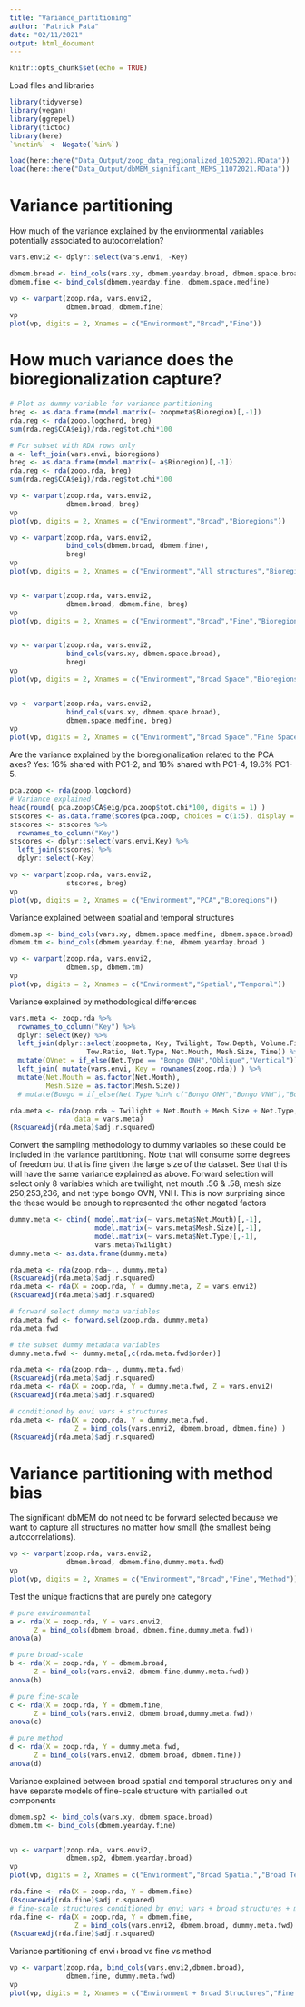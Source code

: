 ```yaml
---
title: "Variance_partitioning"
author: "Patrick Pata"
date: "02/11/2021"
output: html_document
---
```


```r
knitr::opts_chunk$set(echo = TRUE)
```

Load files and libraries
```r
library(tidyverse)
library(vegan)
library(ggrepel)
library(tictoc)
library(here)
`%notin%` <- Negate(`%in%`)

load(here::here("Data_Output/zoop_data_regionalized_10252021.RData"))
load(here::here("Data_Output/dbMEM_significant_MEMS_11072021.RData"))
```



# Variance partitioning
How much of the variance explained by the environmental variables potentially associated to autocorrelation?
```r
vars.envi2 <- dplyr::select(vars.envi, -Key)

dbmem.broad <- bind_cols(vars.xy, dbmem.yearday.broad, dbmem.space.broad)
dbmem.fine <- bind_cols(dbmem.yearday.fine, dbmem.space.medfine)

vp <- varpart(zoop.rda, vars.envi2,
              dbmem.broad, dbmem.fine)
vp
plot(vp, digits = 2, Xnames = c("Environment","Broad","Fine"))

```


# How much variance does the bioregionalization capture?
```r
# Plot as dummy variable for variance partitioning
breg <- as.data.frame(model.matrix(~ zoopmeta$Bioregion)[,-1])
rda.reg <- rda(zoop.logchord, breg)
sum(rda.reg$CCA$eig)/rda.reg$tot.chi*100

# For subset with RDA rows only
a <- left_join(vars.envi, bioregions)
breg <- as.data.frame(model.matrix(~ a$Bioregion)[,-1])
rda.reg <- rda(zoop.rda, breg)
sum(rda.reg$CCA$eig)/rda.reg$tot.chi*100

vp <- varpart(zoop.rda, vars.envi2,
              dbmem.broad, breg)
vp
plot(vp, digits = 2, Xnames = c("Environment","Broad","Bioregions"))

vp <- varpart(zoop.rda, vars.envi2,
              bind_cols(dbmem.broad, dbmem.fine),
              breg)
vp
plot(vp, digits = 2, Xnames = c("Environment","All structures","Bioregions"))


vp <- varpart(zoop.rda, vars.envi2,
              dbmem.broad, dbmem.fine, breg)
vp
plot(vp, digits = 2, Xnames = c("Environment","Broad","Fine","Bioregions"))


vp <- varpart(zoop.rda, vars.envi2,
              bind_cols(vars.xy, dbmem.space.broad), 
              breg)
vp
plot(vp, digits = 2, Xnames = c("Environment","Broad Space","Bioregions"))


vp <- varpart(zoop.rda, vars.envi2,
              bind_cols(vars.xy, dbmem.space.broad), 
              dbmem.space.medfine, breg)
vp
plot(vp, digits = 2, Xnames = c("Environment","Broad Space","Fine Space","Bioregions"))


```

Are the variance explained by the bioregionalization related to the PCA axes? Yes: 16% shared with PC1-2, and 18% shared with PC1-4, 19.6% PC1-5.
```r
pca.zoop <- rda(zoop.logchord)
# Variance explained
head(round( pca.zoop$CA$eig/pca.zoop$tot.chi*100, digits = 1) )
stscores <- as.data.frame(scores(pca.zoop, choices = c(1:5), display = "sites"))
stscores <- stscores %>% 
  rownames_to_column("Key")
stscores <- dplyr::select(vars.envi,Key) %>% 
  left_join(stscores) %>% 
  dplyr::select(-Key)

vp <- varpart(zoop.rda, vars.envi2,
              stscores, breg)
vp
plot(vp, digits = 2, Xnames = c("Environment","PCA","Bioregions"))
```


Variance explained between spatial and temporal structures
```r
dbmem.sp <- bind_cols(vars.xy, dbmem.space.medfine, dbmem.space.broad)
dbmem.tm <- bind_cols(dbmem.yearday.fine, dbmem.yearday.broad )

vp <- varpart(zoop.rda, vars.envi2,
              dbmem.sp, dbmem.tm)
vp
plot(vp, digits = 2, Xnames = c("Environment","Spatial","Temporal"))
```


Variance explained by methodological differences
```r
vars.meta <- zoop.rda %>% 
  rownames_to_column("Key") %>% 
  dplyr::select(Key) %>% 
  left_join(dplyr::select(zoopmeta, Key, Twilight, Tow.Depth, Volume.Filtered.m3,
                   Tow.Ratio, Net.Type, Net.Mouth, Mesh.Size, Time)) %>% 
  mutate(OVnet = if_else(Net.Type == "Bongo ONH","Oblique","Vertical")) %>% 
  left_join( mutate(vars.envi, Key = rownames(zoop.rda)) ) %>% 
  mutate(Net.Mouth = as.factor(Net.Mouth),
         Mesh.Size = as.factor(Mesh.Size))
  # mutate(Bongo = if_else(Net.Type %in% c("Bongo ONH","Bongo VNH"),"Bongo","NotBongo"))

rda.meta <- rda(zoop.rda ~ Twilight + Net.Mouth + Mesh.Size + Net.Type,
                data = vars.meta)
(RsquareAdj(rda.meta)$adj.r.squared)
```

Convert the sampling methodology to dummy variables so these could be included in the variance partitioning. Note that will consume some degrees of freedom but that is fine given the large size of the dataset. See that this will have the same variance explained as above. Forward selection will select only 8 variables which are twilight, net mouth .56 & .58, mesh size 250,253,236, and net type bongo OVN, VNH. This is now surprising since the these would be enough to represented the other negated factors
```r
dummy.meta <- cbind( model.matrix(~ vars.meta$Net.Mouth)[,-1],
                     model.matrix(~ vars.meta$Mesh.Size)[,-1],
                     model.matrix(~ vars.meta$Net.Type)[,-1],
                     vars.meta$Twilight)
dummy.meta <- as.data.frame(dummy.meta)

rda.meta <- rda(zoop.rda~., dummy.meta)
(RsquareAdj(rda.meta)$adj.r.squared)
rda.meta <- rda(X = zoop.rda, Y = dummy.meta, Z = vars.envi2)
(RsquareAdj(rda.meta)$adj.r.squared)

# forward select dummy meta variables
rda.meta.fwd <- forward.sel(zoop.rda, dummy.meta)
rda.meta.fwd

# the subset dummy metadata variables
dummy.meta.fwd <- dummy.meta[,c(rda.meta.fwd$order)]

rda.meta <- rda(zoop.rda~., dummy.meta.fwd)
(RsquareAdj(rda.meta)$adj.r.squared)
rda.meta <- rda(X = zoop.rda, Y = dummy.meta.fwd, Z = vars.envi2)
(RsquareAdj(rda.meta)$adj.r.squared)

# conditioned by envi vars + structures
rda.meta <- rda(X = zoop.rda, Y = dummy.meta.fwd, 
                Z = bind_cols(vars.envi2, dbmem.broad, dbmem.fine) )
(RsquareAdj(rda.meta)$adj.r.squared)

```

# Variance partitioning with method bias
The significant dbMEM do not need to be forward selected because we want to capture all structures no matter how small (the smallest being autocorrelations).
```r
vp <- varpart(zoop.rda, vars.envi2,
              dbmem.broad, dbmem.fine,dummy.meta.fwd)
vp
plot(vp, digits = 2, Xnames = c("Environment","Broad","Fine","Method"))

```

Test the unique fractions that are purely one category
```r
# pure environmental
a <- rda(X = zoop.rda, Y = vars.envi2, 
      Z = bind_cols(dbmem.broad, dbmem.fine,dummy.meta.fwd))
anova(a)

# pure broad-scale
b <- rda(X = zoop.rda, Y = dbmem.broad,
      Z = bind_cols(vars.envi2, dbmem.fine,dummy.meta.fwd))
anova(b)

# pure fine-scale
c <- rda(X = zoop.rda, Y = dbmem.fine,
      Z = bind_cols(vars.envi2, dbmem.broad,dummy.meta.fwd))
anova(c)

# pure method
d <- rda(X = zoop.rda, Y = dummy.meta.fwd, 
      Z = bind_cols(vars.envi2, dbmem.broad, dbmem.fine))
anova(d)
```


Variance explained between broad spatial and temporal structures only and have separate models of fine-scale structure with partialled out components
```r
dbmem.sp2 <- bind_cols(vars.xy, dbmem.space.broad)
dbmem.tm <- bind_cols(dbmem.yearday.fine)


vp <- varpart(zoop.rda, vars.envi2,
              dbmem.sp2, dbmem.yearday.broad)
vp
plot(vp, digits = 2, Xnames = c("Environment","Broad Spatial","Broad Temporal"))

rda.fine <- rda(X = zoop.rda, Y = dbmem.fine)
(RsquareAdj(rda.fine)$adj.r.squared)
# fine-scale structures conditioned by envi vars + broad structures + meta
rda.fine <- rda(X = zoop.rda, Y = dbmem.fine, 
                Z = bind_cols(vars.envi2, dbmem.broad, dummy.meta.fwd) )
(RsquareAdj(rda.fine)$adj.r.squared)

```

Variance partitioning of envi+broad vs fine vs method
```r
vp <- varpart(zoop.rda, bind_cols(vars.envi2,dbmem.broad),
              dbmem.fine, dummy.meta.fwd)
vp
plot(vp, digits = 2, Xnames = c("Environment + Broad Structures","Fine Structures","Methods"))
```



